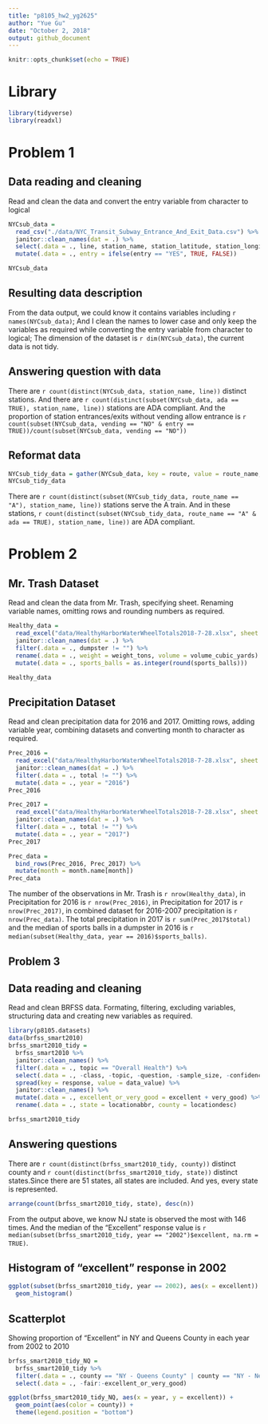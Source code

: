 ```yaml
---
title: "p8105_hw2_yg2625"
author: "Yue Gu"
date: "October 2, 2018"
output: github_document
---
```


```r
knitr::opts_chunk$set(echo = TRUE)
```

# Library
```r
library(tidyverse)
library(readxl)
```

# Problem 1
## Data reading and cleaning

Read and clean the data and convert the entry variable from character to logical
```r
NYCsub_data = 
  read_csv("./data/NYC_Transit_Subway_Entrance_And_Exit_Data.csv") %>% 
  janitor::clean_names(dat = .) %>% 
  select(.data = ., line, station_name, station_latitude, station_longitude, route1:route11, entry, vending, entrance_type, ada) %>% 
  mutate(.data = ., entry = ifelse(entry == "YES", TRUE, FALSE))

NYCsub_data 
```

## Resulting data description
From the data output, we could know it contains variables including `r names(NYCsub_data)`; And I clean the names to lower case and only keep the variables as required while converting the entry variable from character to logical; The dimension of the dataset is `r dim(NYCsub_data)`, the current data is not tidy.


## Answering question with data
There are `r count(distinct(NYCsub_data, station_name, line))` distinct stations. And there are `r count(distinct(subset(NYCsub_data, ada == TRUE), station_name, line))` stations are ADA compliant. And the proportion of station entrances/exits without vending allow entrance is `r count(subset(NYCsub_data, vending == "NO" & entry == TRUE))/count(subset(NYCsub_data, vending == "NO"))`


## Reformat data
```r
NYCsub_tidy_data = gather(NYCsub_data, key = route, value = route_name, route1:route11)
NYCsub_tidy_data
```

There are `r count(distinct(subset(NYCsub_tidy_data, route_name == "A"), station_name, line))` stations serve the A train. And in these stations, `r count(distinct(subset(NYCsub_tidy_data, route_name == "A" & ada == TRUE), station_name, line))` are ADA compliant.


# Problem 2
## Mr. Trash Dataset

Read and clean the data from Mr. Trash, specifying sheet. Renaming variable names, omitting rows and rounding numbers as required.
```r
Healthy_data = 
  read_excel("data/HealthyHarborWaterWheelTotals2018-7-28.xlsx", sheet = "Mr. Trash Wheel", range = cell_cols("A:N")) %>%
  janitor::clean_names(dat = .) %>% 
  filter(.data = ., dumpster != "") %>% 
  rename(.data = ., weight = weight_tons, volume = volume_cubic_yards) %>% 
  mutate(.data = ., sports_balls = as.integer(round(sports_balls)))

Healthy_data
```

## Precipitation Dataset

Read and clean precipitation data for 2016 and 2017. Omitting rows, adding variable year, combining datasets and converting month to character as required.
```r
Prec_2016 =
  read_excel("data/HealthyHarborWaterWheelTotals2018-7-28.xlsx", sheet = "2016 Precipitation", range = cell_rows(2:14)) %>% 
  janitor::clean_names(dat = .) %>% 
  filter(.data = ., total != "") %>% 
  mutate(.data = ., year = "2016")
Prec_2016

Prec_2017 =
  read_excel("data/HealthyHarborWaterWheelTotals2018-7-28.xlsx", sheet = "2017 Precipitation", range = cell_rows(2:14)) %>% 
  janitor::clean_names(dat = .) %>% 
  filter(.data = ., total != "") %>% 
  mutate(.data = ., year = "2017")
Prec_2017

Prec_data = 
  bind_rows(Prec_2016, Prec_2017) %>%
  mutate(month = month.name[month])
Prec_data

```

The number of the observations in Mr. Trash is `r nrow(Healthy_data)`, in Precipitation for 2016 is `r nrow(Prec_2016)`, in Precipitation for 2017 is `r nrow(Prec_2017)`, in combined dataset for 2016-2007 precipitation is `r nrow(Prec_data)`. The total precipitation in 2017 is `r sum(Prec_2017$total)` and the median of sports balls in a dumpster in 2016 is `r median(subset(Healthy_data, year == 2016)$sports_balls)`.


## Problem 3
## Data reading and cleaning

Read and clean BRFSS data. Formating, filtering, excluding variables, structuring data and creating new variables as required.
```r
library(p8105.datasets)
data(brfss_smart2010)
brfss_smart2010_tidy = 
  brfss_smart2010 %>% 
  janitor::clean_names() %>% 
  filter(.data = ., topic == "Overall Health") %>% 
  select(.data = ., -class, -topic, -question, -sample_size, -confidence_limit_low: -geo_location) %>% 
  spread(key = response, value = data_value) %>% 
  janitor::clean_names() %>% 
  mutate(.data = ., excellent_or_very_good = excellent + very_good) %>% 
  rename(.data = ., state = locationabbr, county = locationdesc)

brfss_smart2010_tidy
```

## Answering questions
There are `r count(distinct(brfss_smart2010_tidy, county))` distinct county and `r count(distinct(brfss_smart2010_tidy, state))` distinct states.Since there are 51 states, all states are included. And yes, every state is represented.

```r
arrange(count(brfss_smart2010_tidy, state), desc(n))
```
From the output above, we know NJ state is observed the most with 146 times. And the median of the "Excellent" response value is `r median(subset(brfss_smart2010_tidy, year == "2002")$excellent, na.rm = TRUE)`.

## Histogram of "excellent" response in 2002
```r
ggplot(subset(brfss_smart2010_tidy, year == 2002), aes(x = excellent)) +
  geom_histogram()
```

## Scatterplot
Showing proportion of "Excellent" in NY and Queens County in each year from 2002 to 2010
```r
brfss_smart2010_tidy_NQ = 
  brfss_smart2010_tidy %>% 
  filter(.data = ., county == "NY - Queens County" | county == "NY - New York County") %>% 
  select(.data = ., -fair:-excellent_or_very_good)

ggplot(brfss_smart2010_tidy_NQ, aes(x = year, y = excellent)) +
  geom_point(aes(color = county)) +
  theme(legend.position = "bottom")
```

